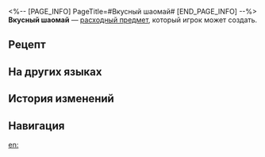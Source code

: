 <%-- [PAGE_INFO]
PageTitle=#Вкусный шаомай#
[END_PAGE_INFO] --%>
{{Расходный предмет Инфобокс
|id          = 401019
|Изображения = Предмет Вкусный шаомай.png
|Тип         = Расходные предметы энергии
|Редкость    = 2
|Эффект      = Восстанавливает 30% энергии выбранному союзнику.
|Описание    = Идеальное сочетание традиционного и современного. Слегка остывшее тесто, насыщенный молочный аромат согревающей начинки - Сырный Пельмень дарит вам свою искренность.
|Рецепт      = {{cx|Отсутствует источник}}
|Источник1   = [[Универсальная машина для синтеза]]
|Источник2   = 
|Источник3   = 
}}
{{Описание|''«Сыр - это сила!»''}}
'''Вкусный шаомай''' — [[расходный предмет]], который игрок может создать.

==Рецепт==
{{Рецепт
|Тип                 = Синтез
|Группа              = Расходные предметы
|Флогистон           = 2
|Основной ингредиент = 1
|Белковый рис        = 2
|Сортировка          = Флогистон;Основной ингредиент;Белковый рис
}}

==На других языках==
{{На других языках
|en   = Delicious Shumai
|zhs  = 可口的烧麦
|zht  = 可口的燒賣
|ja   = 美味しいシュウマイ
|ko   = 맛있는 얇은 피 만두
|es   = Shaomai delicioso
|fr   = Délicieux shaomai
|ru   = Вкусный шаомай
|th   = Delicious Shumai
|vi   = Xíu Mại Ngon Lành
|de   = Leckeres Shumai
|id   = Delicious Shumai
|pt   = Shumai Delicioso
}}

==История изменений==
{{История изменений|3.5}}

==Навигация==
{{Расходные предметы Навбокс}}

[[en:]]